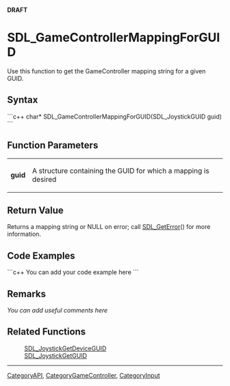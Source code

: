 <!-- pragma section-numbers off -->
<!-- pragma camelcase off -->
'''DRAFT'''

<!-- #*^*^*^*^*See http://wiki.libsdl.org/moin.cgi/SGFunctions for details on editing this page*^*^*^*^* -->

= SDL_GameControllerMappingForGUID =
Use this function to get the GameController mapping string for a given GUID.




== Syntax ==
```c++
char* SDL_GameControllerMappingForGUID(SDL_JoystickGUID guid)
```


== Function Parameters ==
{|
|'''guid'''
|A structure containing the GUID for which a mapping is desired
|}


== Return Value ==
Returns a mapping string or NULL on error; call [[SDL_GetError]]() for more information.


== Code Examples ==
```c++
You can add your code example here
```

<!-- #Leave this section as-is unless you have a code example to put in.  In that case, replace You can add your code example here with your code example following the Style Guide instructions.  Leave the rest of the markup alone and delete this comment. -->


== Remarks ==
''You can add useful comments here''

<!-- #Leave this section as-is unless you have a remark to put in.  In that case, replace ''You can add useful comments here'' with your remark(s) following the Style Guide instructions.  Leave the rest of the markup alone and delete this comment. -->


== Related Functions ==
:[[SDL_JoystickGetDeviceGUID]]
:[[SDL_JoystickGetGUID]]

----
[[CategoryAPI]], [[CategoryGameController]], [[CategoryInput]]
<!-- #See the Style Guide for instructions on editing the footer. -->
